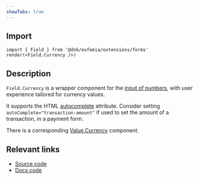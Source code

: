 ```yaml
---
showTabs: true
---
```


## Import

```tsx
import { Field } from '@dnb/eufemia/extensions/forms'
render(<Field.Currency />)
```

## Description

`Field.Currency` is a wrapper component for the [input of numbers](/uilib/extensions/forms/base-fields/Number), with user experience tailored for currency values.

It supports the HTML [autocomplete](https://developer.mozilla.org/en-US/docs/Web/HTML/Attributes/autocomplete) attribute. Consider setting `autoComplete="transaction-amount"` if used to set the amount of a transaction, in a payment form.

There is a corresponding [Value.Currency](/uilib/extensions/forms/Value/Currency) component.

## Relevant links

- [Source code](https://github.com/dnbexperience/eufemia/tree/main/packages/dnb-eufemia/src/extensions/forms/Field/Currency)
- [Docs code](https://github.com/dnbexperience/eufemia/tree/main/packages/dnb-design-system-portal/src/docs/uilib/extensions/forms/feature-fields/Currency)
